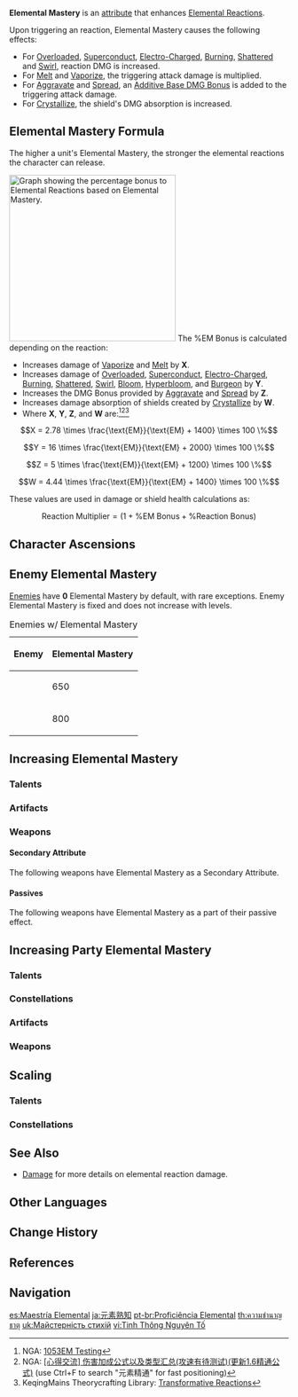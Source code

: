 {{See also|Damage#Elemental Reaction Damage}}
{{Terminology Infobox
|image        = Icon Attribute Elemental Mastery.png
|type         = Attributes
}}
'''Elemental Mastery''' is an [[attribute]] that enhances [[Elemental Reactions]].

Upon triggering an reaction, Elemental Mastery causes the following effects:
* For [[Overloaded]], [[Superconduct]], [[Electro-Charged]], [[Burning]], [[Shattered]] and [[Swirl]], reaction DMG is increased.
* For [[Melt]] and [[Vaporize]], the triggering attack damage is multiplied.
* For [[Aggravate]] and [[Spread]], an [[Additive Base DMG Bonus]] is added to the triggering attack damage.
* For [[Crystallize]], the shield's DMG absorption is increased.

==Elemental Mastery Formula==
The higher a unit's Elemental Mastery, the stronger the elemental reactions the character can release.

[[File:Graph of Elemental Mastery Bonus Percentage.png|300px|right|Graph showing the percentage bonus to Elemental Reactions based on Elemental Mastery.]] The <math>\% \text{EM Bonus}</math> is calculated depending on the reaction:
*Increases damage of [[Vaporize]] and [[Melt]] by '''X'''.
*Increases damage of [[Overloaded]], [[Superconduct]], [[Electro-Charged]], [[Burning]], [[Shattered]], [[Swirl]], [[Bloom]], [[Hyperbloom]], and [[Burgeon]] by '''Y'''.
*Increases the DMG Bonus provided by [[Aggravate]] and [[Spread]] by '''Z'''.
*Increases damage absorption of shields created by [[Crystallize]] by '''W'''.
*Where '''X''', '''Y''', '''Z''', and '''W''' are:<ref>NGA: [https://bbs.nga.cn/read.php?tid=23715498 1053EM Testing]</ref><ref>NGA: [https://bbs.nga.cn/read.php?tid=23633102 <nowiki>[心得交流] 伤害加成公式以及类型汇总(攻速有待测试)(更新1.6精通公式)</nowiki>] (use Ctrl+F to search "元素精通" for fast positioning)</ref><ref>KeqingMains Theorycrafting Library: [https://library.keqingmains.com/combat-mechanics/elemental-effects/transformative-reactions Transformative Reactions]</ref>

:<math>X = 2.78 \times \frac{\text{EM}}{\text{EM} + 1400} \times 100 \%</math>
:<math>Y = 16 \times \frac{\text{EM}}{\text{EM} + 2000} \times 100 \%</math>
:<math>Z = 5 \times \frac{\text{EM}}{\text{EM} + 1200} \times 100 \%</math>
:<math>W = 4.44 \times \frac{\text{EM}}{\text{EM} + 1400} \times 100 \%</math>

These values are used in damage or shield health calculations as:
:<math>\text{Reaction Multiplier} = (1 + \% \text{EM Bonus} + \% \text{Reaction Bonus})</math>

==Character Ascensions==
{{Characters by Ascension Stat Table|Elemental Mastery}}

==Enemy Elemental Mastery==
[[Enemies]] have '''0''' Elemental Mastery by default, with rare exceptions. Enemy Elemental Mastery is fixed and does not increase with levels.
{| class="article-table"
|+ Enemies w/ Elemental Mastery
! Enemy !! Elemental Mastery
|-
| {{Enemy|Liam|text=Liam}} || 650
|-
| {{Enemy|Iktomisaurus Warrior: Cryocrystal Cannon|text=Rilai}} || 800
|}

==Increasing Elemental Mastery==
===Talents===
{{Talents by Category Table|Elemental Mastery Talents}}

===Artifacts===
{{Artifacts by Category Table|Elemental Mastery Artifacts}}

===Weapons===
====Secondary Attribute====
The following weapons have Elemental Mastery as a Secondary Attribute.
{{Weapons by Category Table|Elemental Mastery Substat Weapons}}

====Passives====
The following weapons have Elemental Mastery as a part of their passive effect.
{{Weapons by Category Table|Elemental Mastery Passive Weapons}}

==Increasing Party Elemental Mastery==
===Talents===
{{Talents by Category Table|Party Elemental Mastery Talents}}

===Constellations===
{{Constellations by Category Table|Party Elemental Mastery Constellations}}

===Artifacts===
{{Artifacts by Category Table|Elemental Mastery Artifacts}}

===Weapons===
{{Weapons by Category Table|Party Elemental Mastery Passive Weapons}}

==Scaling==
===Talents===
{{Talents by Category Table|Elemental Mastery Scaling Talents}}

===Constellations===
{{Constellations by Category Table|Elemental Mastery Scaling Constellations}}

==See Also==
* [[Damage#Elemental Reaction Damage|Damage]] for more details on elemental reaction damage.

==Other Languages==
{{Other Languages
|en       = Elemental Mastery
|zhs      = 元素精通
|zhs_rm   = Yuánsù Jīngtōng
|zht      = 元素精通
|zht_rm   = Yuánsù Jīngtōng
|zh_tl    = Element Proficiency
|ja       = 元素熟知
|ja_rm    = Genso Jukuchi{{Assumed}}
|ja_tl    = Element Familiarity
|ko       = {{tt|원소|元素}} 마스터리
|ko_tl    = Element Mastery
|es       = Maestría Elemental
|es_tl    = Elemental Mastery
|fr       = Maîtrise élémentaire
|fr_tl    = Elemental Mastery
|ru       = Мастерство стихий
|ru_tl    = Mastery of Elements
|th       = ความชำนาญธาตุ
|th_rm    = Khwam Chamnan Thatu
|th_tl    = Elemental Mastery
|vi       = {{tt|Tinh Thông|精通}} {{tt|Nguyên Tố|元素}}
|vi_tl    = Element Proficiency
|de       = Elementarkunde
|de_tl    = Elemental Studies
|id       = Elemental Mastery
|pt       = Proficiência Elemental
|pt_tl    = Elemental Proficiency
|tr       = Element Ustalığı
|tr_tl    = Elemental Mastery
|it       = Maestria elementale
|it_tl    = 
}}

==Change History==
{{Change History|1.0}}

==References==
{{Reflist}}

==Navigation==
{{Combat Navbox|state=collapsed}}
{{Element Navbox|state=collapsed}}
{{Attribute Navbox}}

[[es:Maestría Elemental]]
[[ja:元素熟知]]
[[pt-br:Proficiência Elemental]]
[[th:ความชำนาญธาตุ]]
[[uk:Майстерність стихій]]
[[vi:Tinh Thông Nguyên Tố]]